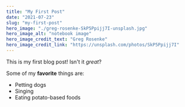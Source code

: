 ```yaml
---
title: "My First Post"
date: "2021-07-23"
slug: "my-first-post"
hero_image: "./greg-rosenke-SkP5Ppijj7I-unsplash.jpg"
hero_image_alt: "notebook image"
hero_image_credit_text: "Greg Rosenke"
hero_image_credit_link: "https://unsplash.com/photos/SkP5Ppijj7I"
---
```


This is my first blog post! Isn't it *great*?

Some of my **favorite** things are:

* Petting dogs
* Singing
* Eating potato-based foods